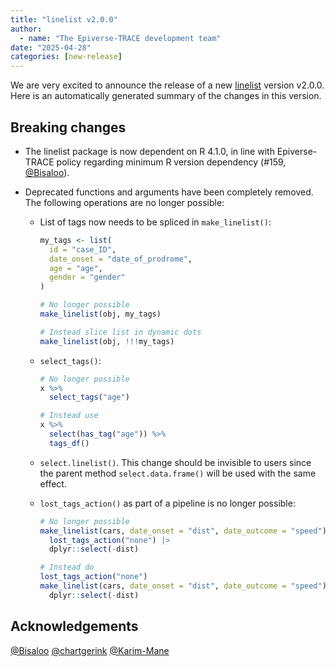 ```yaml
---
title: "linelist v2.0.0"
author:
  - name: "The Epiverse-TRACE development team"
date: "2025-04-28"
categories: [new-release]
---
```


We are very excited to announce the release of a new [linelist](https://epiverse-trace.github.io/linelist) version v2.0.0.
Here is an automatically generated summary of the changes in this version.

## Breaking changes

* The linelist package is now dependent on R 4.1.0, in line with Epiverse-TRACE
  policy regarding minimum R version dependency
  (#159, [&#x0040;Bisaloo](https://github.com/Bisaloo)).

* Deprecated functions and arguments have been completely removed. The following
  operations are no longer possible:

  * List of tags now needs to be spliced in `make_linelist()`:

    ```r
    my_tags <- list(
      id = "case_ID",
      date_onset = "date_of_prodrome",
      age = "age",
      gender = "gender"
    )

    # No longer possible
    make_linelist(obj, my_tags)

    # Instead slice list in dynamic dots
    make_linelist(obj, !!!my_tags)
    ```

  * `select_tags()`:

    ```r
    # No longer possible
    x %>%
      select_tags("age")

    # Instead use
    x %>%
      select(has_tag("age")) %>%
      tags_df()
    ```

  * `select.linelist()`. This change should be invisible to users since the
    parent method `select.data.frame()` will be used with the same effect.

  * `lost_tags_action()` as part of a pipeline is no longer possible:

    ```r
    # No longer possible
    make_linelist(cars, date_onset = "dist", date_outcome = "speed") |>
      lost_tags_action("none") |>
      dplyr::select(-dist)

    # Instead do
    lost_tags_action("none")
    make_linelist(cars, date_onset = "dist", date_outcome = "speed") |>
      dplyr::select(-dist)
    ```

## Acknowledgements

[&#x0040;Bisaloo](https://github.com/Bisaloo) [&#x0040;chartgerink](https://github.com/chartgerink) [&#x0040;Karim-Mane](https://github.com/Karim-Mane)

